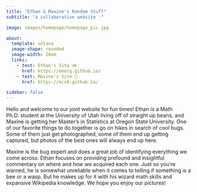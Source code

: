 ```yaml
---
title: "Ethan & Maxine's Random Stuff"
subtitle: "a collaborative website ♡"

image: images/homepage/homepage_pic.jpg

about:
  template: solana
  image-shape: rounded
  image-width: 20em
  links: 
    - text: Ethan's Site 🚲
      href: https://emorg.github.io/
    - text: Maxine's Site 🦋
      href: https://mcx8.github.io/

sidebar: false
---
```


Hello and welcome to our joint website for fun times! Ethan is a Math Ph.D. student at the University of Utah living off of straight up beans, and Maxine is getting her Master's in Statistics at Oregon State University. One of our favorite things to do together is go on hikes in search of cool bugs. Some of them just get photographed, some of them end up getting captured, but photos of the best ones will always end up here.

Maxine is the bug expert and does a great job of identifying everything we come across. Ethan focuses on providing profound and insightful commentary on where and how we acquired each one. Just so you're warned, he is somewhat unreliable when it comes to telling if something is a bee or a wasp. But he makes up for it with his wizard math skills and expansive Wikipedia knowledge. We hope you enjoy our pictures!
